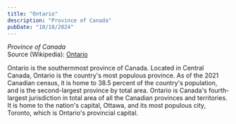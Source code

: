 ```yaml
---
title: "Ontario"
description: "Province of Canada"
pubDate: "10/18/2024"
---
```


*Province of Canada*  
Source (Wikipedia): [Ontario][1]

Ontario is the southernmost province of Canada. Located in Central Canada, Ontario is the country's most populous province. As of the 2021 Canadian census, it is home to 38.5 percent of the country's population, and is the second-largest province by total area. Ontario is Canada's fourth-largest jurisdiction in total area of all the Canadian provinces and territories. It is home to the nation's capital, Ottawa, and its most populous city, Toronto, which is Ontario's provincial capital.

[1]: https://en.wikipedia.org/wiki/Ontario

